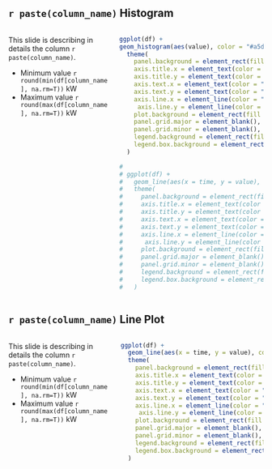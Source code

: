## `r paste(column_name)` Histogram

:::::::::::::: {.columns}
::: {.column}

This slide is describing in details the column `r paste(column_name)`.

- Minimum value `r round(min(df[column_name], na.rm=T))` kW
- Maximum value `r round(max(df[column_name], na.rm=T))` kW

:::
::: {.column}
```r

ggplot(df) + 
geom_histogram(aes(value), color = "#a5d39f",fill= "#a5d39f", show.legend = F) +
  theme(
    panel.background = element_rect(fill = "#242424"), # bg of the panel
    axis.title.x = element_text(color = "white"),
    axis.title.y = element_text(color = "white"),
    axis.text.x = element_text(color = "white"),
    axis.text.y = element_text(color = "white"),
    axis.line.x = element_line(color = "white"),
     axis.line.y = element_line(color = "white"),
    plot.background = element_rect(fill = "#242424", color = NA), # bg of the plot
    panel.grid.major = element_blank(), # get rid of major grid
    panel.grid.minor = element_blank(), # get rid of minor grid
    legend.background = element_rect(fill = "#242424"), # get rid of legend bg
    legend.box.background = element_rect(fill = "#242424") # get rid of legend panel bg
  )

# 
# ggplot(df) + 
#   geom_line(aes(x = time, y = value), color = "#a5d39f", show.legend = F) +
#   theme(
#     panel.background = element_rect(fill = "#242424"), # bg of the panel
#     axis.title.x = element_text(color = "white"),
#     axis.title.y = element_text(color = "white"),
#     axis.text.x = element_text(color = "white"),
#     axis.text.y = element_text(color = "white"),
#     axis.line.x = element_line(color = "white"),
#      axis.line.y = element_line(color = "white"),
#     plot.background = element_rect(fill = "#242424", color = NA), # bg of the plot
#     panel.grid.major = element_blank(), # get rid of major grid
#     panel.grid.minor = element_blank(), # get rid of minor grid
#     legend.background = element_rect(fill = "#242424"), # get rid of legend bg
#     legend.box.background = element_rect(fill = "#242424") # get rid of legend panel bg
#   )


```
:::
::::::::::::::

## `r paste(column_name)` Line Plot

:::::::::::::: {.columns}
::: {.column}

This slide is describing in details the column `r paste(column_name)`.

- Minimum value `r round(min(df[column_name], na.rm=T))` kW
- Maximum value `r round(max(df[column_name], na.rm=T))` kW

:::
::: {.column}
```r


ggplot(df) +
  geom_line(aes(x = time, y = value), color = "#a5d39f", show.legend = F) +
  theme(
    panel.background = element_rect(fill = "#242424"), # bg of the panel
    axis.title.x = element_text(color = "white"),
    axis.title.y = element_text(color = "white"),
    axis.text.x = element_text(color = "white"),
    axis.text.y = element_text(color = "white"),
    axis.line.x = element_line(color = "white"),
     axis.line.y = element_line(color = "white"),
    plot.background = element_rect(fill = "#242424", color = NA), # bg of the plot
    panel.grid.major = element_blank(), # get rid of major grid
    panel.grid.minor = element_blank(), # get rid of minor grid
    legend.background = element_rect(fill = "#242424"), # get rid of legend bg
    legend.box.background = element_rect(fill = "#242424") # get rid of legend panel bg
  )


```
:::
::::::::::::::